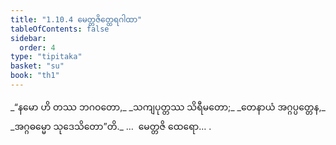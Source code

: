 ```yaml
---
title: "1.10.4 မေတ္တဇိတ္ထေရဂါထာ"
tableOfContents: false
sidebar:
  order: 4
type: "tipitaka"
basket: "su"
book: "th1"
---
```



<DynamicBreadcrumb />

<Division number="94" book="th1" e="ch" v="19" p="240">

<Paragraph number="211" type="verses" book="th1">
_“နမော ဟိ တဿ ဘဂဝတော,_  
_သကျပုတ္တဿ သိရီမတော;_  
_တေနာယံ အဂ္ဂပ္ပတ္တေန,_  
_အဂ္ဂဓမ္မော သုဒေသိတော”တိ._  


</Paragraph>
</Division>

<Paragraph number="212" type="center" book="th1">
…  မေတ္တဇိ ထေရော… .
</Paragraph>